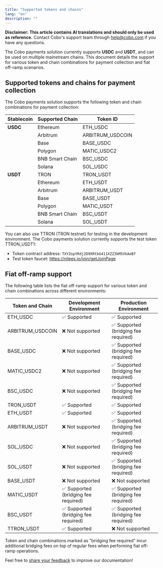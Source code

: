 ```yaml
---
title: "Supported tokens and chains"
lang: "en"
description: ""
---
```


<Note>**Disclaimer: This article contains AI translations and should only be used as reference.** Contact Cobo's support team through [help@cobo.com](mailto:help@cobo.com) if you have any questions.</Note>

The Cobo payments solution currently supports **USDC** and **USDT**, and can be used on multiple mainstream chains. This document details the support for various token and chain combinations for payment collection and fiat off-ramp scenarios.

## Supported tokens and chains for payment collection

The Cobo payments solution supports the following token and chain combinations for payment collection:

| Stablecoin | Supported Chain | Token ID |
|------------|-----------------|----------|
| **USDC** | Ethereum | ETH_USDC |
| | Arbitrum | ARBITRUM_USDCOIN |
| | Base | BASE_USDC |
| | Polygon | MATIC_USDC2 |
| | BNB Smart Chain | BSC_USDC |
| | Solana | SOL_USDC |
| **USDT** | TRON | TRON_USDT |
| | Ethereum | ETH_USDT |
| | Arbitrum | ARBITRUM_USDT |
| | Base | BASE_USDT |
| | Polygon | MATIC_USDT |
| | BNB Smart Chain | BSC_USDT |
| | Solana | SOL_USDT |


You can also use TTRON (TRON testnet) for testing in the development environment. The Cobo payments solution currently supports the test token TTRON_USDT1:

* Token contract address: `TXYZopYRdj2D9XRtbG411XZZ3kM5VkAeBf`
* Test token faucet: https://nileex.io/join/getJoinPage


## Fiat off-ramp support

The following table lists the fiat off-ramp support for various token and chain combinations across different environments:

| Token and Chain | Development Environment | Production Environment |
|-----------------|-------------------------|------------------------|
| ETH_USDC | ✅ Supported | ✅ Supported |
| ARBITRUM_USDCOIN | ❌ Not supported | ✅ Supported (bridging fee required) |
| BASE_USDC | ❌ Not supported | ✅ Supported (bridging fee required) |
| MATIC_USDC2 | ❌ Not supported | ✅ Supported (bridging fee required) |
| BSC_USDC | ❌ Not supported | ✅ Supported (bridging fee required) |
| TRON_USDT | ✅ Supported | ✅ Supported |
| ETH_USDT | ✅ Supported | ✅ Supported |
| ARBITRUM_USDT | ❌ Not supported | ✅ Supported (bridging fee required) |
| SOL_USDC | ❌ Not supported | ✅ Supported (bridging fee required) |
| SOL_USDT | ❌ Not supported | ✅ Supported (bridging fee required) |
| BASE_USDT | ❌ Not supported | ❌ Not supported |
| MATIC_USDT | ✅ Supported (bridging fee required) | ✅ Supported (bridging fee required) |
| BSC_USDT | ✅ Supported (bridging fee required) | ✅ Supported (bridging fee required) |
| TTRON_USDT | ✅ Supported | ❌ Not supported |

<Info>Token and chain combinations marked as "bridging fee required" incur additional bridging fees on top of regular fees when performing fiat off-ramp operations.</Info>

<Tip>Feel free to [share your feedback](https://forms.zohopublic.com/cobo/form/DocumentFeedbackForm/formperma/QvLOhxJv1_JMsJ-1dleZ8Itb_7rzN-LtgvsDdxosoVI) to improve our documentation!</Tip>

